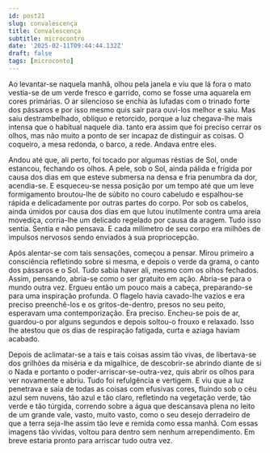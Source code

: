 ```yaml
---
id: post21
slug: convalescença
title: Convalescença
subtitle: microcontro
date: '2025-02-11T09:44:44.132Z'
draft: false
tags: [microconto]
---
```

Ao levantar-se naquela manhã, olhou pela janela e viu que lá fora o mato vestia-se
de um verde fresco e garrido, como se fosse uma aquarela em cores primárias. 
O ar silencioso se enchia às lufadas com o trinado forte dos pássaros
e por isso mesmo quis sair para ouvi-los melhor e saiu.
Mas saiu destrambelhado, oblíquo e retorcido, porque a luz chegava-lhe mais intensa que o 
habitual naquele dia. tanto era assim que foi preciso cerrar os olhos, 
mas não muito a ponto de ser incapaz de distinguir as coisas.
O coqueiro, a mesa redonda, o barco, a rede. Andava entre eles. 

Andou até que, ali perto, foi tocado por algumas réstias de Sol,
onde estancou, fechando os olhos. A pele, sob o Sol, ainda pálida e frígida 
por causa dos dias em que esteve submersa na densa e fria penumbra da dor,
acendia-se. E esqueceu-se nessa posição por um tempo 
até que um leve formigamento broutou-lhe de súbito no couro 
cabeludo e espalhou-se rápida e delicadamente por outras partes do corpo. Por sob os cabelos, 
ainda úmidos por causa dos dias em que lutou inutilmente
contra uma areia movediça, corria-lhe um delicado regelado por causa da aragem. 
Tudo isso sentia. Sentia e não pensava. E cada milímetro de seu corpo era milhões 
de impulsos nervosos sendo enviados à sua propriocepção. 

Após alentar-se com tais sensações, começou a pensar.
Mirou primeiro a consciência refletindo sobre si mesma, 
e depois o verde da grama, o canto dos pássaros e o Sol. 
Tudo sabia haver ali, mesmo com os olhos fechados. Assim, pensando, abria-se como o ser gratuito
em ação. Abria-se para o mundo outra vez. Ergueu então um pouco mais
a cabeça, preparando-se para uma inspiração profunda. 
O flagelo havia cavado-lhe vazios e era preciso preenchê-los e 
os gritos-de-dentro, presos no seu peito, esperavam uma contemporização.
Era preciso. Encheu-se pois de ar, guardou-o por alguns 
segundos e depois soltou-o frouxo e relaxado. Isso lhe atestou que os dias
de respiração fatigada, curta e aziaga haviam acabado.

Depois de aclimatar-se a tais e tais coisas assim tão vivas, 
de libertava-se dos grilhões da miséria e da migalhice,
de descobrir-se abrindo diante de si o Nada e portanto o poder-arriscar-se-outra-vez,
quis abrir os olhos para ver novamente e abriu. Tudo foi refulgência e vertigem.
E viu que a luz penetrava e saia de todas as coisas com efusivas cores,
fluindo sob o céu azul sem nuvens, tão azul e tão claro, refletindo na
vegetação verde, tão verde e tão túrgida, 
correndo sobre a água que descansava plena no leito 
de um grande vale, vasto, muito vasto, como o seu desejo 
derradeiro de que a terra seja-lhe assim tão leve e remida como essa manhã.
Com essas imagens tão vívidas, voltou para dentro sem nenhum arrependimento.
Em breve estaria pronto para arriscar tudo outra vez.
